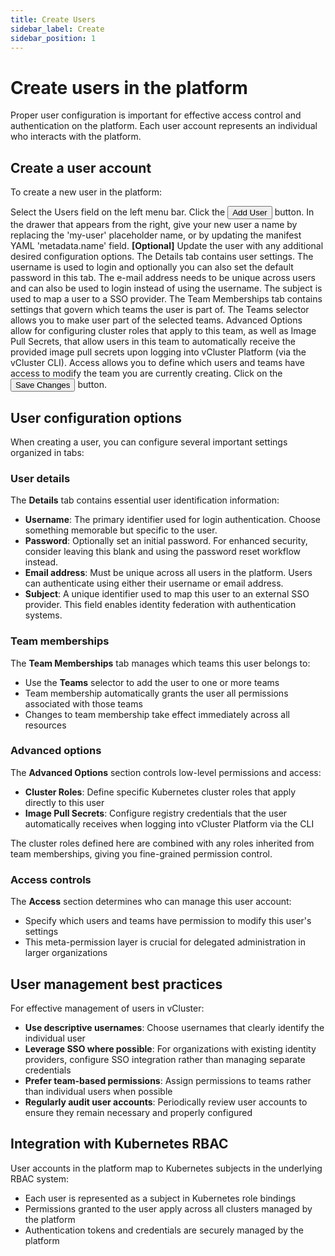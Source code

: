 ```yaml
---
title: Create Users
sidebar_label: Create
sidebar_position: 1
---
```



# Create users in the platform

Proper user configuration is important for effective access control and authentication on the platform. Each user account represents an individual who interacts with the platform. 

## Create a user account

To create a new user in the platform:

<Flow id="create-user">
  <Step>
    Select the <NavStep>Users</NavStep> field on the left menu bar.
  </Step>
  <Step>
    Click the <Button>Add User</Button> button.
  </Step>
  <Step>
    In the drawer that appears from the right, give your new user a name by
    replacing the 'my-user' placeholder name, or by updating the manifest YAML
    'metadata.name' field.
  </Step>
  <Step>
    <b>[Optional]</b> Update the user with any additional desired configuration
    options.
    <Flow id="create-user-optional-ui">
      <Step>
        The <Label>Details</Label> tab contains user settings. The username is
        used to login and optionally you can also set the default password in
        this tab. The e-mail address needs to be unique across users and can
        also be used to login instead of using the username. The subject is used
        to map a user to a SSO provider.
      </Step>
      <Step>
        The <Label>Team Memberships</Label> tab contains settings that govern
        which teams the user is part of. The <Label>Teams</Label> selector
        allows you to make user part of the selected teams.
      </Step>
      <Step>
        <Label>Advanced Options</Label> allow for configuring cluster roles that
        apply to this team, as well as Image Pull Secrets, that allow users in
        this team to automatically receive the provided image pull secrets upon
        logging into vCluster Platform (via the vCluster CLI).
      </Step>
      <Step>
        <Label>Access</Label> allows you to define which users and teams have
        access to modify the team you are currently creating.
      </Step>
    </Flow>
  </Step>
  <Step>
    Click on the <Button>Save Changes</Button> button.
  </Step>
</Flow>

## User configuration options

When creating a user, you can configure several important settings organized in tabs:

### User details

The **Details** tab contains essential user identification information:

- **Username**: The primary identifier used for login authentication. Choose something memorable but specific to the user.
- **Password**: Optionally set an initial password. For enhanced security, consider leaving this blank and using the password reset workflow instead.
- **Email address**: Must be unique across all users in the platform. Users can authenticate using either their username or email address.
- **Subject**: A unique identifier used to map this user to an external SSO provider. This field enables identity federation with authentication systems.

### Team memberships

The **Team Memberships** tab manages which teams this user belongs to:

- Use the **Teams** selector to add the user to one or more teams
- Team membership automatically grants the user all permissions associated with those teams
- Changes to team membership take effect immediately across all resources

### Advanced options

The **Advanced Options** section controls low-level permissions and access:

- **Cluster Roles**: Define specific Kubernetes cluster roles that apply directly to this user
- **Image Pull Secrets**: Configure registry credentials that the user automatically receives when logging into vCluster Platform via the CLI

The cluster roles defined here are combined with any roles inherited from team memberships, giving you fine-grained permission control.

### Access controls

The **Access** section determines who can manage this user account:

- Specify which users and teams have permission to modify this user's settings
- This meta-permission layer is crucial for delegated administration in larger organizations

## User management best practices

For effective management of users in vCluster:

- **Use descriptive usernames**: Choose usernames that clearly identify the individual user
- **Leverage SSO where possible**: For organizations with existing identity providers, configure SSO integration rather than managing separate credentials
- **Prefer team-based permissions**: Assign permissions to teams rather than individual users when possible
- **Regularly audit user accounts**: Periodically review user accounts to ensure they remain necessary and properly configured

## Integration with Kubernetes RBAC

User accounts in the platform map to Kubernetes subjects in the underlying RBAC system:

- Each user is represented as a subject in Kubernetes role bindings
- Permissions granted to the user apply across all clusters managed by the platform
- Authentication tokens and credentials are securely managed by the platform
